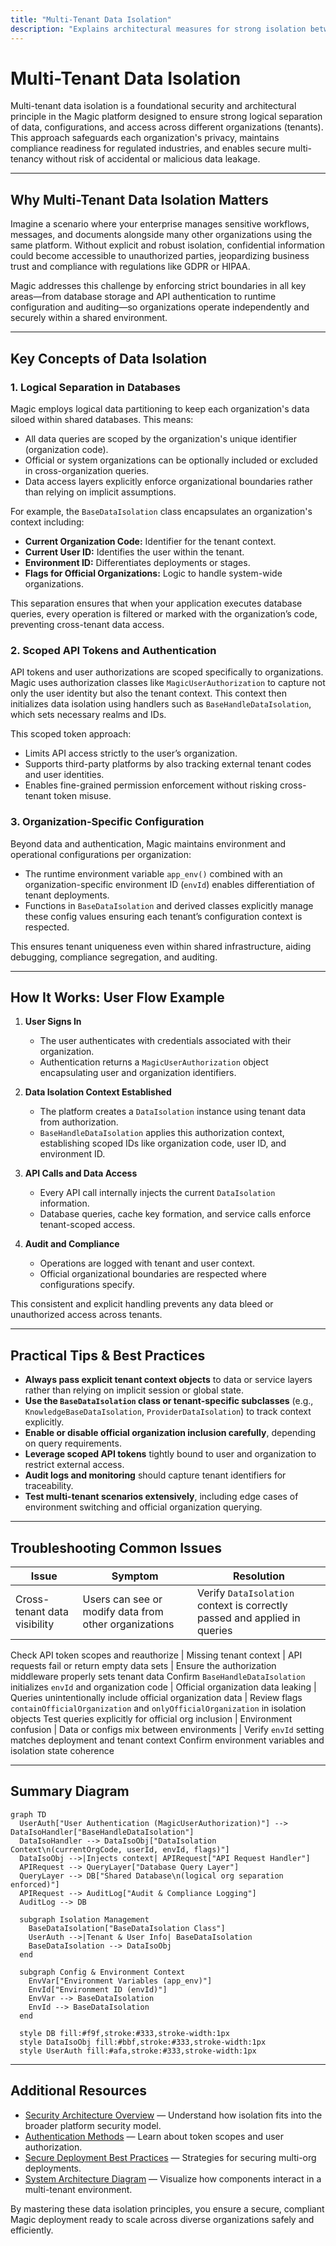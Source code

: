 ```yaml
---
title: "Multi-Tenant Data Isolation"
description: "Explains architectural measures for strong isolation between organizations: logical separation in databases, scoped API tokens, and organization-specific configuration. Covers audit and compliance readiness for regulated industries."
---
```


# Multi-Tenant Data Isolation

Multi-tenant data isolation is a foundational security and architectural principle in the Magic platform designed to ensure strong logical separation of data, configurations, and access across different organizations (tenants). This approach safeguards each organization's privacy, maintains compliance readiness for regulated industries, and enables secure multi-tenancy without risk of accidental or malicious data leakage.

---

## Why Multi-Tenant Data Isolation Matters

Imagine a scenario where your enterprise manages sensitive workflows, messages, and documents alongside many other organizations using the same platform. Without explicit and robust isolation, confidential information could become accessible to unauthorized parties, jeopardizing business trust and compliance with regulations like GDPR or HIPAA.

Magic addresses this challenge by enforcing strict boundaries in all key areas—from database storage and API authentication to runtime configuration and auditing—so organizations operate independently and securely within a shared environment.

---

## Key Concepts of Data Isolation

### 1. Logical Separation in Databases

Magic employs logical data partitioning to keep each organization's data siloed within shared databases. This means:

- All data queries are scoped by the organization's unique identifier (organization code).
- Official or system organizations can be optionally included or excluded in cross-organization queries.
- Data access layers explicitly enforce organizational boundaries rather than relying on implicit assumptions.

For example, the `BaseDataIsolation` class encapsulates an organization's context including:

- **Current Organization Code:** Identifier for the tenant context.
- **Current User ID:** Identifies the user within the tenant.
- **Environment ID:** Differentiates deployments or stages.
- **Flags for Official Organizations:** Logic to handle system-wide organizations.

This separation ensures that when your application executes database queries, every operation is filtered or marked with the organization’s code, preventing cross-tenant data access.

### 2. Scoped API Tokens and Authentication

API tokens and user authorizations are scoped specifically to organizations. Magic uses authorization classes like `MagicUserAuthorization` to capture not only the user identity but also the tenant context. This context then initializes data isolation using handlers such as `BaseHandleDataIsolation`, which sets necessary realms and IDs.

This scoped token approach:

- Limits API access strictly to the user’s organization.
- Supports third-party platforms by also tracking external tenant codes and user identities.
- Enables fine-grained permission enforcement without risking cross-tenant token misuse.

### 3. Organization-Specific Configuration

Beyond data and authentication, Magic maintains environment and operational configurations per organization:

- The runtime environment variable `app_env()` combined with an organization-specific environment ID (`envId`) enables differentiation of tenant deployments.
- Functions in `BaseDataIsolation` and derived classes explicitly manage these config values ensuring each tenant’s configuration context is respected.

This ensures tenant uniqueness even within shared infrastructure, aiding debugging, compliance segregation, and auditing.

---

## How It Works: User Flow Example

1. **User Signs In** 
   - The user authenticates with credentials associated with their organization.
   - Authentication returns a `MagicUserAuthorization` object encapsulating user and organization identifiers.

2. **Data Isolation Context Established**
   - The platform creates a `DataIsolation` instance using tenant data from authorization.
   - `BaseHandleDataIsolation` applies this authorization context, establishing scoped IDs like organization code, user ID, and environment ID.

3. **API Calls and Data Access**
   - Every API call internally injects the current `DataIsolation` information.
   - Database queries, cache key formation, and service calls enforce tenant-scoped access.

4. **Audit and Compliance**
   - Operations are logged with tenant and user context.
   - Official organizational boundaries are respected where configurations specify.

This consistent and explicit handling prevents any data bleed or unauthorized access across tenants.

---

## Practical Tips & Best Practices

- **Always pass explicit tenant context objects** to data or service layers rather than relying on implicit session or global state.
- **Use the `BaseDataIsolation` class or tenant-specific subclasses** (e.g., `KnowledgeBaseDataIsolation`, `ProviderDataIsolation`) to track context explicitly.
- **Enable or disable official organization inclusion carefully**, depending on query requirements.
- **Leverage scoped API tokens** tightly bound to user and organization to restrict external access.
- **Audit logs and monitoring** should capture tenant identifiers for traceability.
- **Test multi-tenant scenarios extensively**, including edge cases of environment switching and official organization querying.

---

## Troubleshooting Common Issues

| Issue | Symptom | Resolution |
|---|---|---|
| Cross-tenant data visibility | Users can see or modify data from other organizations | Verify `DataIsolation` context is correctly passed and applied in queries
Check API token scopes and reauthorize
| Missing tenant context | API requests fail or return empty data sets | Ensure the authorization middleware properly sets tenant data
Confirm `BaseHandleDataIsolation` initializes `envId` and organization code
| Official organization data leaking | Queries unintentionally include official organization data | Review flags `containOfficialOrganization` and `onlyOfficialOrganization` in isolation objects
Test queries explicitly for official org inclusion
| Environment confusion | Data or configs mix between environments | Verify `envId` setting matches deployment and tenant context
Confirm environment variables and isolation state coherence

---

## Summary Diagram

```mermaid
graph TD
  UserAuth["User Authentication (MagicUserAuthorization)"] --> DataIsoHandler["BaseHandleDataIsolation"]
  DataIsoHandler --> DataIsoObj["DataIsolation Context\n(currentOrgCode, userId, envId, flags)"]
  DataIsoObj -->|Injects context| APIRequest["API Request Handler"]
  APIRequest --> QueryLayer["Database Query Layer"]
  QueryLayer --> DB["Shared Database\n(logical org separation enforced)"]
  APIRequest --> AuditLog["Audit & Compliance Logging"]
  AuditLog --> DB

  subgraph Isolation Management
    BaseDataIsolation["BaseDataIsolation Class"]
    UserAuth -->|Tenant & User Info| BaseDataIsolation
    BaseDataIsolation --> DataIsoObj
  end

  subgraph Config & Environment Context
    EnvVar["Environment Variables (app_env)"]
    EnvId["Environment ID (envId)"]
    EnvVar --> BaseDataIsolation
    EnvId --> BaseDataIsolation
  end

  style DB fill:#f9f,stroke:#333,stroke-width:1px
  style DataIsoObj fill:#bbf,stroke:#333,stroke-width:1px
  style UserAuth fill:#afa,stroke:#333,stroke-width:1px
```

---

## Additional Resources
- [Security Architecture Overview](/concepts/security-permission-design/security-architecture) — Understand how isolation fits into the broader platform security model.
- [Authentication Methods](/security/authentication-and-access/authentication-methods) — Learn about token scopes and user authorization.
- [Secure Deployment Best Practices](/guides/best-practices-optimization/secure-deployment) — Strategies for securing multi-org deployments.
- [System Architecture Diagram](/overview/architecture-glance/system-architecture-diagram) — Visualize how components interact in a multi-tenant environment.

By mastering these data isolation principles, you ensure a secure, compliant Magic deployment ready to scale across diverse organizations safely and efficiently.